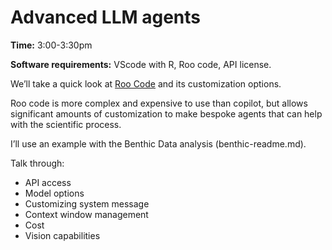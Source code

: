 # Advanced LLM agents

**Time:** 3:00-3:30pm

**Software requirements:** VScode with R, Roo code, API license.

We'll take a quick look at [Roo Code](https://docs.roocode.com/) and its customization options. 

Roo code is more complex and expensive to use than copilot, but allows significant amounts of customization to make bespoke agents that can help with the scientific process. 

I'll use an example with the Benthic Data analysis (benthic-readme.md). 

Talk through:

- API access
- Model options
- Customizing system message
- Context window management
- Cost
- Vision capabilities